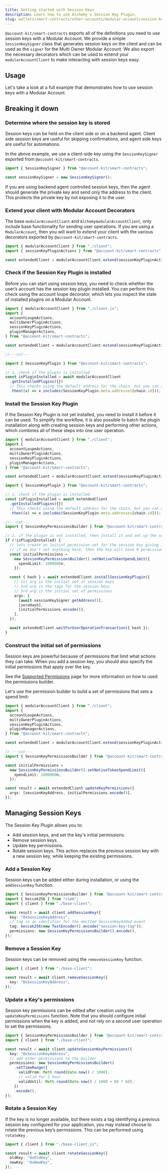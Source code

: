 ```yaml
---
title: Getting started with Session Keys
description: Learn how to use Alchemy's Session Key Plugin.
slug: wallets/smart-contracts/other-accounts/modular-account/session-keys/getting-started
---
```


`@account-kit/smart-contracts` exports all of the definitions you need to use session keys with a Modular Account. We provide a simple `SessionKeySigner` class that generates session keys on the client and can be used as the `signer` for the Multi Owner Modular Account.
We also export the necessary decorators which can be used to extend your `modularAccountClient` to make interacting with session keys easy.

## Usage

Let's take a look at a full example that demonstrates how to use session keys with a Modular Account.

<Markdown src="../../../../../shared/smart-contracts/session-keys/full-example.mdx" />

## Breaking it down

### Determine where the session key is stored

Session keys can be held on the client side or on a backend agent. Client side session keys are useful for skipping confirmations, and agent side keys are useful for automations.

In the above example, we use a client-side key using the `SessionKeySigner` exported from `@account-kit/smart-contracts`.

```ts twoslash
import { SessionKeySigner } from "@account-kit/smart-contracts";

const sessionKeySigner = new SessionKeySigner();
```

If you are using backend agent controlled session keys, then the agent should generate the private key and send only the address to the client. This protects the private key by not exposing it to the user.

### Extend your client with Modular Account Decorators

The base `modularAccountClient` and `AlchemymodularAccountClient`, only include base functionality for sending user operations. If you are using a `ModularAccount`, then you will want to extend your client with the various decorators exported by `@account-kit/smart-contracts`.

<CodeBlocks>

```ts example.ts
import { modularAccountClient } from "./client";
import { sessionKeyPluginActions } from "@account-kit/smart-contracts";

const extendedClient = modularAccountClient.extend(sessionKeyPluginActions);
```

<Markdown src="../../../../../shared/smart-contracts/modular-account-client.mdx" />

</CodeBlocks>

### Check if the Session Key Plugin is installed

Before you can start using session keys, you need to check whether the user’s account has the session key plugin installed. You can perform this check using the account loupe decorator, which lets you inspect the state of installed plugins on a Modular Account.

<CodeBlocks>

```ts example.ts
import { modularAccountClient } from "./client.js";
import {
  accountLoupeActions,
  multiOwnerPluginActions,
  sessionKeyPluginActions,
  pluginManagerActions,
} from "@account-kit/smart-contracts";

const extendedClient = modularAccountClient.extend(sessionKeyPluginActions);

//---cut---

import { SessionKeyPlugin } from "@account-kit/smart-contracts";

// 1. check if the plugin is installed
const isPluginInstalled = await modularAccountClient
  .getInstalledPlugins({})
  // This checks using the default address for the chain, but you can always pass in your own plugin address here as an override
  .then((x) => x.includes(SessionKeyPlugin.meta.addresses[chain.id]));
```

<Markdown src="../../../../../shared/smart-contracts/modular-account-client.mdx" />

</CodeBlocks>

### Install the Session Key Plugin

If the Session Key Plugin is not yet installed, you need to install it before it can be used. To simplify the workflow, it is also possible to batch the plugin installation along with creating session keys and performing other actions, which combines all of these steps into one user operation.

<CodeBlocks>

```ts example.ts
import { modularAccountClient } from "./client";
import {
  accountLoupeActions,
  multiOwnerPluginActions,
  sessionKeyPluginActions,
  pluginManagerActions,
} from "@account-kit/smart-contracts";

const extendedClient = modularAccountClient.extend(sessionKeyPluginActions);

import { SessionKeyPlugin } from "@account-kit/smart-contracts";

// 1. check if the plugin is installed
const isPluginInstalled = await extendedClient
  .getInstalledPlugins({})
  // This checks using the default address for the chain, but you can always pass in your own plugin address here as an override
  .then((x) => x.includes(SessionKeyPlugin.meta.addresses[chain.id]));

//---cut---
import { SessionKeyPermissionsBuilder } from "@account-kit/smart-contracts";

// 2. if the plugin is not installed, then install it and set up the session key
if (!isPluginInstalled) {
  // lets create an initial permission set for the session key giving it an eth spend limit
  // if we don't set anything here, then the key will have 0 permissions
  const initialPermissions =
    new SessionKeyPermissionsBuilder().setNativeTokenSpendLimit({
      spendLimit: 1000000n,
    });

  const { hash } = await extendedClient.installSessionKeyPlugin({
    // 1st arg is the initial set of session keys
    // 2nd arg is the tags for the session keys
    // 3rd arg is the initial set of permissions
    args: [
      [await sessionKeySigner.getAddress()],
      [zeroHash],
      [initialPermissions.encode()],
    ],
  });

  await extendedClient.waitForUserOperationTransaction({ hash });
}
```

<Markdown src="../../../../../shared/smart-contracts/modular-account-client.mdx" />

</CodeBlocks>

### Construct the initial set of permissions

Session keys are powerful because of permissions that limit what actions they can take. When you add a session key, you should also specify the initial permissions that apply over the key.

See the [Supported Permissions](/wallets/smart-contracts/other-accounts/modular-account/session-keys/supported-permissions#using-the-permissionsbuilder) page for more information on how to used the permissions builder.

Let's use the permission builder to build a set of permissions that sets a spend limit:

<CodeBlocks>

```ts example.ts
import { modularAccountClient } from "./client";
import {
  accountLoupeActions,
  multiOwnerPluginActions,
  sessionKeyPluginActions,
  pluginManagerActions,
} from "@account-kit/smart-contracts";

const extendedClient = modularAccountClient.extend(sessionKeyPluginActions);

// ---cut---
import { SessionKeyPermissionsBuilder } from "@account-kit/smart-contracts";

const initialPermissions =
  new SessionKeyPermissionsBuilder().setNativeTokenSpendLimit({
    spendLimit: 1000000n,
  });

const result = await extendedClient.updateKeyPermissions({
  args: [sessionKeyAddress, initialPermissions.encode()],
});
```

<Markdown src="../../../../../shared/smart-contracts/modular-account-client.mdx" />

</CodeBlocks>

## Managing Session Keys

The Session Key Plugin allows you to:

- Add session keys, and set the key's initial permissions.
- Remove session keys.
- Update key permissions.
- Rotate session keys. This action replaces the previous session key with a new session key, while keeping the existing permissions.

### Add a Session Key

Session keys can be added either during installation, or using the `addSessionKey` function.

<CodeBlocks>

```ts add-session-key.ts
import { SessionKeyPermissionsBuilder } from "@account-kit/smart-contracts";
import { keccak256 } from "viem";
import { client } from "./base-client";

const result = await client.addSessionKey({
  key: "0xSessionKeyAddress",
  // tag is an identifier for the emitted SessionKeyAdded event
  tag: keccak256(new TextEncoder().encode("session-key-tag")),
  permissions: new SessionKeyPermissionsBuilder().encode(),
});
```

<Markdown src="../../../../../shared/smart-contracts/session-keys/base-client.mdx" />

</CodeBlocks>

### Remove a Session Key

Session keys can be removed using the `removeSessionKey` function.

<CodeBlocks>

```ts remove-session-key.ts
import { client } from "./base-client";

const result = await client.removeSessionKey({
  key: "0xSessionKeyAddress",
});
```

<Markdown src="../../../../../shared/smart-contracts/session-keys/base-client.mdx" />

</CodeBlocks>

### Update a Key's permissions

Session key permissions can be edited after creation using the `updateKeyPermissions` function. Note that you should configure initial permissions when the key is added, and not rely on a second user operation to set the permissions.

<CodeBlocks>

```ts update-session-key.ts
import { SessionKeyPermissionsBuilder } from "@account-kit/smart-contracts";
import { client } from "./base-client";

const result = await client.updateSessionKeyPermissions({
  key: "0xSessionKeyAddress",
  // add other permissions to the builder
  permissions: new SessionKeyPermissionsBuilder()
    .setTimeRange({
      validFrom: Math.round(Date.now() / 1000),
      // valid for 1 hour
      validUntil: Math.round(Date.now() / 1000 + 60 * 60),
    })
    .encode(),
});
```

<Markdown src="../../../../../shared/smart-contracts/session-keys/base-client.mdx" />

</CodeBlocks>

### Rotate a Session Key

If the key is no longer available, but there exists a tag identifying a previous session key configured for your application, you may instead choose to rotate the previous key’s permissions. This can be performed using `rotateKey` .

<CodeBlocks>

```ts rotate-session-key.ts
import { client } from "./base-client.js";

const result = await client.rotateSessionKey({
  oldKey: "0xOldKey",
  newKey: "0xNewKey",
});
```

<Markdown src="../../../../../shared/smart-contracts/session-keys/base-client.mdx" />

</CodeBlocks>

